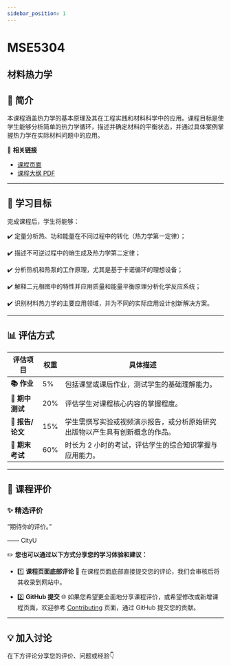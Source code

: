 ```yaml
---
sidebar_position: 1
---
```


# MSE5304
## 材料热力学

## **📘 简介**
本课程涵盖热力学的基本原理及其在工程实践和材料科学中的应用。课程目标是使学生能够分析简单的热力学循环，描述并确定材料的平衡状态，并通过具体案例掌握热力学在实际材料问题中的应用。

🔗 **相关链接**
- [课程页面](https://www.cityu.edu.hk/catalogue/pg/202425/course/MSE5304.htm)
- [课程大纲 PDF](https://www.cityu.edu.hk/catalogue/pg/202425/course/MSE5304.pdf)

---

## **🎯 学习目标**

完成课程后，学生将能够：

✔️ 定量分析热、功和能量在不同过程中的转化（热力学第一定律）；

✔️ 描述不可逆过程中的熵生成及热力学第二定律；

✔️ 分析热机和热泵的工作原理，尤其是基于卡诺循环的理想设备；

✔️ 解释二元相图中的特性并应用质量和能量平衡原理分析化学反应系统；

✔️ 识别材料热力学的主要应用领域，并为不同的实际应用设计创新解决方案。

---

## **📊 评估方式**

| **评估项目**          | **权重** | **具体描述**                                                                                       |
|----------------------|---------|---------------------------------------------------------------------------------------------------|
| **📚 作业**           | 5%      | 包括课堂或课后作业，测试学生的基础理解能力。                                                        |
| **📖 期中测试**        | 20%     | 评估学生对课程核心内容的掌握程度。                                                                  |
| **📝 报告/论文**       | 15%     | 学生需撰写实验或视频演示报告，或分析原始研究出版物以产生具有创新概念的作品。                          |
| **📖 期末考试**        | 60%     | 时长为 2 小时的考试，评估学生的综合知识掌握与应用能力。                                              |

---

## **💬 课程评价**

### ✨ **精选评价**
<div className={commentStyles.commentBox}>
    <p className={commentStyles.commentText}>
        “期待你的评价。”
    </p>
    <p className={commentStyles.commentAuthor}>—— CityU</p>
</div>

✏️ **您也可以通过以下方式分享您的学习体验和建议：**

- 1️⃣ **课程页面底部评论**
💬 在课程页面底部直接提交您的评论，我们会审核后将其收录到网站中。

- 2️⃣ **GitHub 提交**
🌐 如果您希望更全面地分享课程评价，或希望修改或新增课程页面，欢迎参考 [Contributing](https://penjc.github.io/CityU/contributing) 页面，通过 GitHub 提交您的贡献。

---

## **💡 加入讨论**

在下方评论分享您的评价、问题或经验👇
<Utterances />